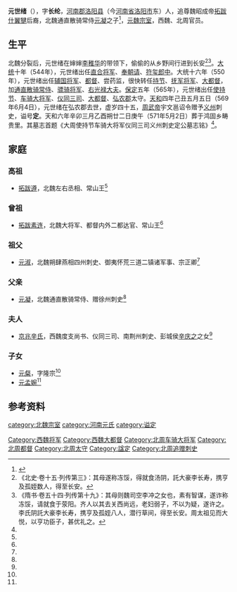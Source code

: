 '''元世绪'''（{{bd|525年||569年|6月4日|catIdx=y}}），字'''长纶'''，[[河南郡|河南郡]][[洛阳县|洛阳县]]（今[[河南省|河南省]][[洛阳市|洛阳市]]东）人，追尊魏昭成帝[[拓跋什翼犍|拓跋什翼犍]]后裔，北魏通直散骑常侍[[元凝|元凝]]之子<ref name=autogenerated1>{{Citation| author=王素| year=2014年| title=《大唐西市博物馆新藏北朝墓志疏证》| periodical=《故宫学刊》| volume=| issue=2014年01期| pages=54-73| url=http://www.cnki.com.cn/Article/CJFDTOTAL-GGXK201401003.htm| doi=| oclc=| accessdate=2020-11-15| archive-date=2020-09-05| archive-url=https://web.archive.org/web/20200905052228/http://www.cnki.com.cn/Article/CJFDTOTAL-GGXK201401003.htm| dead-url=no}}</ref>，[[元魏|元魏]][[宗室|宗室]]，西魏、北周官员。

==生平==
北魏分裂后，元世绪在婶婶[[李稚华|李稚华]]的带领下，偷偷的从乡野间行进到长安<ref>《北史·卷十五·列传第三》：其母遂称冻馁，得就食汤阴，託大豪李长寿，携亨及孤姪数人，得至长安。</ref><ref>《隋书·卷五十四·列传第十九》：其母则魏司空李冲之女也，素有智谋，遂诈称冻馁，请就食于荥阳。齐人以其去关西尚远，老妇弱子，不以为疑，遂许之。李氏阴託大豪李长寿，携亨及孤姪八人，潜行草间，得至长安。周太祖见而大悦，以亨功臣子，甚优礼之。</ref>。[[大统_(西魏)|大统]]十年（544年），元世绪出任[[直合将军|直合将军]]、[[奉朝请|奉朝请]]、[[符玺郎中|符玺郎中]]。大统十六年（550年），元世绪出任[[辅国将军|辅国将军]]、[[都督|都督]]、尝药监，很快转任[[持节|持节]]、[[抚军将军|抚军将军]]、[[大都督|大都督]]，加[[通直散骑常侍|通直散骑常侍]]、[[骠骑将军|骠骑将军]]、[[右光禄大夫|右光禄大夫]]。[[保定_(北周)|保定]]五年（565年），元世绪出任[[使持节|使持节]]、[[车骑大将军|车骑大将军]]、[[仪同三司|仪同三司]]、[[大都督|大都督]]、[[弘农郡|弘农郡]]太守。[[天和_(北周)|天和]]四年己丑五月五日（569年6月4日），元世绪在弘农郡去世，虚岁四十五，[[周武帝|周武帝]]宇文邕诏令赠予[[义州|义州]]刺史，谥号'''定'''。天和六年辛卯三月乙酉朔廿二日庚午（571年5月2日）葬于鸿固乡畴贵里。其墓志首题《大周使持节车骑大将军仪同三司义州刺史定公墓志铭》<ref name=autogenerated1 />。

==家庭==
===高祖===
*[[拓跋遵|拓跋遵]]，北魏左右丞相、常山王<ref name=autogenerated1 />

===曾祖===
*[[拓跋素连|拓跋素连]]，北魏大将军、都督内外二都达官、常山王<ref name=autogenerated1 />

===祖父===
*[[元淑|元淑]]，北魏朔肆燕相四州刺史、御夷怀荒三道二镇诸军事、宗正卿<ref name=autogenerated1 />

===父亲===
*[[元凝_(通直散骑常侍)|元凝]]，北魏通直散骑常侍、赠徐州刺史<ref name=autogenerated1 />

===夫人===
*[[陇西辛氏|京兆辛氏]]，西魏度支尚书、仪同三司、南荆州刺史、彭城侯[[辛庆之|辛庆之]]之女<ref name=autogenerated1 />

===子女===
*[[元粲|元粲]]，字隆宗<ref name=autogenerated1 />
*[[元孟婉|元孟婉]]<ref name=autogenerated1 />

==参考资料==
{{reflist}}

[[category:北魏宗室|category:北魏宗室]]
[[category:河南元氏|category:河南元氏]]
[[category:谥定|category:谥定]]
[[Category:西魏将军|Category:西魏将军]]
[[Category:西魏大都督|Category:西魏大都督]]
[[Category:北周车骑大将军|Category:北周车骑大将军]]
[[Category:北周都督|Category:北周都督]]
[[Category:北周太守|Category:北周太守]]
[[Category:諡定|Category:諡定]]
[[Category:北周追赠刺史|Category:北周追赠刺史]]